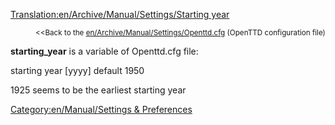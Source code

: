 [[Translation:en/Archive/Manual/Settings/Starting year]]

:<small><<Back to the [[en/Archive/Manual/Settings/Openttd.cfg]] (OpenTTD configuration file)</small>


'''starting_year''' is a variable of Openttd.cfg file:

starting year [yyyy] default 1950

1925 seems to be the earliest starting year

[[Category:en/Manual/Settings & Preferences]]